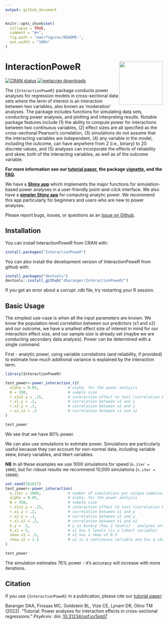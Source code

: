 ```yaml
---
output: github_document
---
```


<!-- README.md is generated from README.Rmd. Please edit that file -->

```r
knitr::opts_chunk$set(
  collapse = TRUE,
  comment = "#>",
  fig.path = "man/figures/README-",
  out.width = "100%"
)
```

# InteractionPoweR <a href='https://dbaranger.github.io/InteractionPoweR/'><img src="man/figures/logo.png" align="right" height="139"/></a>

<!-- badges: start -->
[![CRAN status](https://www.r-pkg.org/badges/version/InteractionPoweR)](https://CRAN.R-project.org/package=InteractionPoweR)
[![metacran downloads](https://cranlogs.r-pkg.org/badges/grand-total/InteractionPoweR)](https://cran.r-project.org/package=InteractionPoweR)

<!-- badges: end -->

The `{InteractionPoweR}` package conducts power analyses for regression models in cross-sectional data sets where the term of interest is an interaction between two variables, also known as 'moderation' analyses. The package includes functions for simulating data sets, conducting power analyses, and plotting and interpreting results. Notable package features include (1) the ability to compute power for interactions between two continuous variables, (2) effect sizes are all specified as the cross-sectional Pearson's correlation, (3) simulations do not assume that the interacting variables are independent, (4) any variable in the model, including the outcome, can have anywhere from 2 (i.e., binary) to 20 discrete values, and (5) analyses can incorporate the effects of reliability and skew, both of the interacting variables, as well as of the outcome variable.

**For more information see our [tutorial paper](https://doi.org/10.31234/osf.io/5ptd7), the package [vignette](https://dbaranger.github.io/InteractionPoweR/articles/articles/InteractionPoweRvignette.html), and the [FAQ](https://dbaranger.github.io/InteractionPoweR/articles/articles/CommonQuestions.html).**

We have a [**Shiny app**](https://mfinsaas.shinyapps.io/InteractionPoweR/) which implements the major functions for simulation-based power analyses in a user-friendly point-and-click interface. We also have a [**simpler Shiny app**](https://david-baranger.shinyapps.io/InteractionPoweR_analytic/) for computing analytic power. We recommend this app particularly for beginners and users who are new to power analyses.

Please report bugs, issues, or questions as an [Issue on Github](https://github.com/dbaranger/InteractionPoweR/issues/).

## Installation

You can install InteractionPoweR from CRAN with:

``` r
install.packages("InteractionPoweR")
```

You can also install the development version of InteractionPoweR from github with:

``` r
install.packages("devtools")
devtools::install_github("dbaranger/InteractionPoweR/")
```

If you get an error about a corrupt .rdb file, try restarting your R session.

## Basic Usage

The simplest use-case is when all the input parameters are known. We know the population-level correlation between our predictors (x1 and x2) and our outcome, we have a smallest effect size of interest in mind for our interaction effect size, and our sample size is already set (maybe we are conducting secondary data analysis). Power can be determined with a single command.

First - analytic power, using variable correlations (and reliability, if provided) to estimate how much additional variance is explained by the interaction term.

```r
library(InteractionPoweR)

test_power<-power_interaction_r2(
  alpha = 0.05,             # alpha, for the power analysis
  N = 350,                  # sample size
  r.x1x2.y = .15,           # interaction effect to test (correlation between x1*x2 and y)
  r.x1.y = .2,              # correlation between x1 and y
  r.x2.y = .1,              # correlation between x2 and y
  r.x1.x2 = .2              # correlation between x1 and x2
)

test_power
```

We see that we have 80% power.

We can also use simulations to estimate power. Simulations are particularly useful because they can account for non-normal data, including variable skew, binary variables, and likert variables.

**NB** In all these examples we use 1000 simulations for speed (`n.iter = 1000`), but for robust results we recommend 10,000 simulations (`n.iter = 10000`).

```r
set.seed(581827)
test_power<-power_interaction(
  n.iter = 1000,            # number of simulations per unique combination of input parameters
  alpha = 0.05,             # alpha, for the power analysis
  N = 350,                  # sample size
  r.x1x2.y = .15,           # interaction effect to test (correlation between x1*x2 and y)
  r.x1.y = .2,              # correlation between x1 and y
  r.x2.y = .1,              # correlation between x2 and y  
  r.x1.x2 = .2,             # correlation between x1 and x2 
  k.y =  2,                 # y is binary (has 2 levels) - analyses are run as logistic regressions
  k.x1 = 5,                 # x1 has 5 levels (is a likert variable)
  skew.x1 = .5,             # x1 has a skew of 0.5
  skew.x2 = 1.5             # x2 is a continuous variable and has a skew of 1.5
)

test_power
```

The simulation estimates 76% power - it's accuracy will increase with more iterations.

## Citation

If you use `{InteractionPoweR}` in a publication, please cite our [tutorial paper](https://doi.org/10.31234/osf.io/5ptd7):

Baranger DAA, Finsaas MC, Goldstein BL, Vize CE, Lynam DR, Olino TM (2022). "Tutorial: Power analyses for interaction effects in cross-sectional regressions." *PsyArxiv*. doi: [10.31234/osf.io/5ptd7](https://doi.org/10.31234/osf.io/5ptd7)
